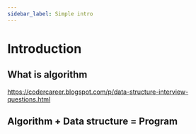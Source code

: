 ```yaml
---
sidebar_label: Simple intro
---
```


# Introduction

## What is algorithm

https://codercareer.blogspot.com/p/data-structure-interview-questions.html

## Algorithm + Data structure = Program

